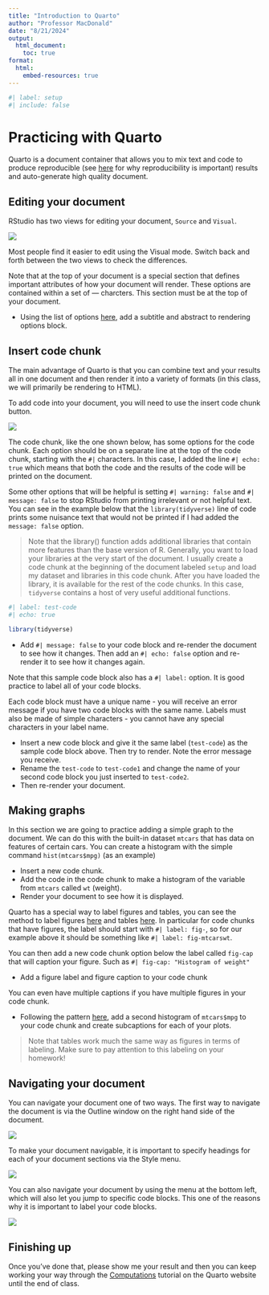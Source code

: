 ```yaml
---
title: "Introduction to Quarto"
author: "Professor MacDonald"
date: "8/21/2024"
output:
  html_document:
    toc: true
format: 
  html:
    embed-resources: true
---
```


```r
#| label: setup
#| include: false
```

# Practicing with Quarto

Quarto is a document container that allows you to mix text and code to produce reproducible (see [here](https://www.displayr.com/what-is-reproducible-research/) for why reproducibility is important) results and auto-generate high quality document.

## Editing your document

RStudio has two views for editing your document, `Source` and `Visual`.

![](editmode.png)

Most people find it easier to edit using the Visual mode. Switch back and forth between the two views to check the differences.

Note that at the top of your document is a special section that defines important attributes of how your document will render. These options are contained within a set of --- charcters. This section must be at the top of your document. 

- Using the list of options [here](https://quarto.org/docs/reference/formats/html.html), add a subtitle and abstract to rendering options block.

## Insert code chunk

The main advantage of Quarto is that you can combine text and your results all in one document and then render it into a variety of formats (in this class, we will primarily be rendering to HTML).

To add code into your document, you will need to use the insert code chunk button.

![](Insert%20code%20block.png)

The code chunk, like the one shown below, has some options for the code chunk. Each option should be on a separate line at the top of the code chunk, starting with the `#|` characters. In this case, I added the line `#| echo: true` which means that both the code and the results of the code will be printed on the document.

Some other options that will be helpful is setting `#| warning: false` and `#| message: false` to stop RStudio from printing irrelevant or not helpful text. You can see in the example below that the `library(tidyverse)` line of code prints some nuisance text that would not be printed if I had added the `message: false` option.

> Note that the library() function adds additional libraries that contain more features than the base version of R. Generally, you want to load your libraries at the very start of the document. I usually create a code chunk at the beginning of the document labeled `setup` and load my dataset and libraries in this code chunk. After you have loaded the library, it is available for the rest of the code chunks. In this case, `tidyverse` contains a host of very useful additional functions.

```r
#| label: test-code
#| echo: true

library(tidyverse)
```

-   Add `#| message: false` to your code block and re-render the document to see how it changes. Then add an `#| echo: false` option and re-render it to see how it changes again.

Note that this sample code block also has a `#| label:` option. It is good practice to label all of your code blocks.

Each code block must have a unique name - you will receive an error message if you have two code blocks with the same name. Labels must also be made of simple characters - you cannot have any special characters in your label name.

-   Insert a new code block and give it the same label (`test-code`) as the sample code block above. Then try to render. Note the error message you receive.
-   Rename the `test-code` to `test-code1` and change the name of your second code block you just inserted to `test-code2`.
-   Then re-render your document.

## Making graphs

In this section we are going to practice adding a simple graph to the document. We can do this with the built-in dataset `mtcars` that has data on features of certain cars. You can create a histogram with the simple command `hist(mtcars$mpg)` (as an example)

-   Insert a new code chunk.
-   Add the code in the code chunk to make a histogram of the variable from `mtcars` called `wt` (weight).
-   Render your document to see how it is displayed.

Quarto has a special way to label figures and tables, you can see the method to label figures [here](https://quarto.org/docs/authoring/figures.html) and tables [here](https://quarto.org/docs/authoring/tables.html). In particular for code chunks that have figures, the label should start with `#| label: fig-`, so for our example above it should be something like `#| label: fig-mtcarswt`.

You can then add a new code chunk option below the label called `fig-cap` that will caption your figure. Such as `#| fig-cap: "Histogram of weight"`

-   Add a figure label and figure caption to your code chunk

You can even have multiple captions if you have multiple figures in your code chunk.

-   Following the pattern [here](https://quarto.org/docs/authoring/figures.html#subcaptions), add a second histogram of `mtcars$mpg` to your code chunk and create subcaptions for each of your plots.

> Note that tables work much the same way as figures in terms of labeling. Make sure to pay attention to this labeling on your homework!

## Navigating your document

You can navigate your document one of two ways. The first way to navigate the document is via the Outline window on the right hand side of the document.

![](navigation%202.png)

To make your document navigable, it is important to specify headings for each of your document sections via the Style menu.

![](headings.png)

You can also navigate your document by using the menu at the bottom left, which will also let you jump to specific code blocks. This one of the reasons why it is important to label your code blocks.

![](navigation.png)

## Finishing up

Once you've done that, please show me your result and then you can keep working your way through the [Computations](https://quarto.org/docs/get-started/computations/rstudio.html) tutorial on the Quarto website until the end of class.
